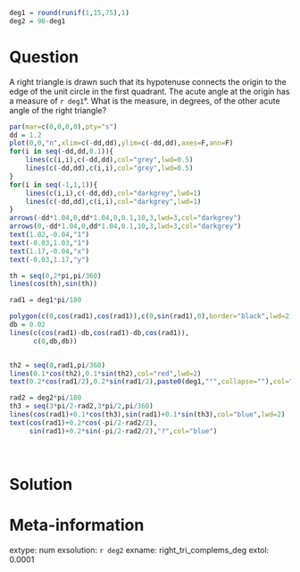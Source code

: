 ```r

deg1 = round(runif(1,15,75),1)
deg2 = 90-deg1


```

Question
========

A right triangle is drawn such that its hypotenuse connects the origin to the edge of the unit circle in the first quadrant. The acute angle at the origin has a measure of `r deg1`°. What is the measure, in degrees, of the other acute angle of the right triangle?

```r
par(mar=c(0,0,0,0),pty="s")
dd = 1.2
plot(0,0,"n",xlim=c(-dd,dd),ylim=c(-dd,dd),axes=F,ann=F)
for(i in seq(-dd,dd,0.1)){
    lines(c(i,i),c(-dd,dd),col="grey",lwd=0.5)
    lines(c(-dd,dd),c(i,i),col="grey",lwd=0.5)
}
for(i in seq(-1,1,1)){
    lines(c(i,i),c(-dd,dd),col="darkgrey",lwd=1)
    lines(c(-dd,dd),c(i,i),col="darkgrey",lwd=1)
}
arrows(-dd*1.04,0,dd*1.04,0,0.1,10,3,lwd=3,col="darkgrey")
arrows(0,-dd*1.04,0,dd*1.04,0.1,10,3,lwd=3,col="darkgrey")
text(1.02,-0.04,"1")
text(-0.03,1.03,"1")
text(1.17,-0.04,"x")
text(-0.03,1.17,"y")

th = seq(0,2*pi,pi/360)
lines(cos(th),sin(th))

rad1 = deg1*pi/180

polygon(c(0,cos(rad1),cos(rad1)),c(0,sin(rad1),0),border="black",lwd=2)
db = 0.02
lines(c(cos(rad1)-db,cos(rad1)-db,cos(rad1)),
      c(0,db,db))


th2 = seq(0,rad1,pi/360)
lines(0.1*cos(th2),0.1*sin(th2),col="red",lwd=2)
text(0.2*cos(rad1/2),0.2*sin(rad1/2),paste0(deg1,"°",collapse=""),col="red")

rad2 = deg2*pi/180
th3 = seq(3*pi/2-rad2,3*pi/2,pi/360)
lines(cos(rad1)+0.1*cos(th3),sin(rad1)+0.1*sin(th3),col="blue",lwd=2)
text(cos(rad1)+0.2*cos(-pi/2-rad2/2),
     sin(rad1)+0.2*sin(-pi/2-rad2/2),"?",col="blue")


```
\



Solution
========





Meta-information
============
extype: num
exsolution: `r deg2`
exname: right_tri_complems_deg
extol: 0.0001